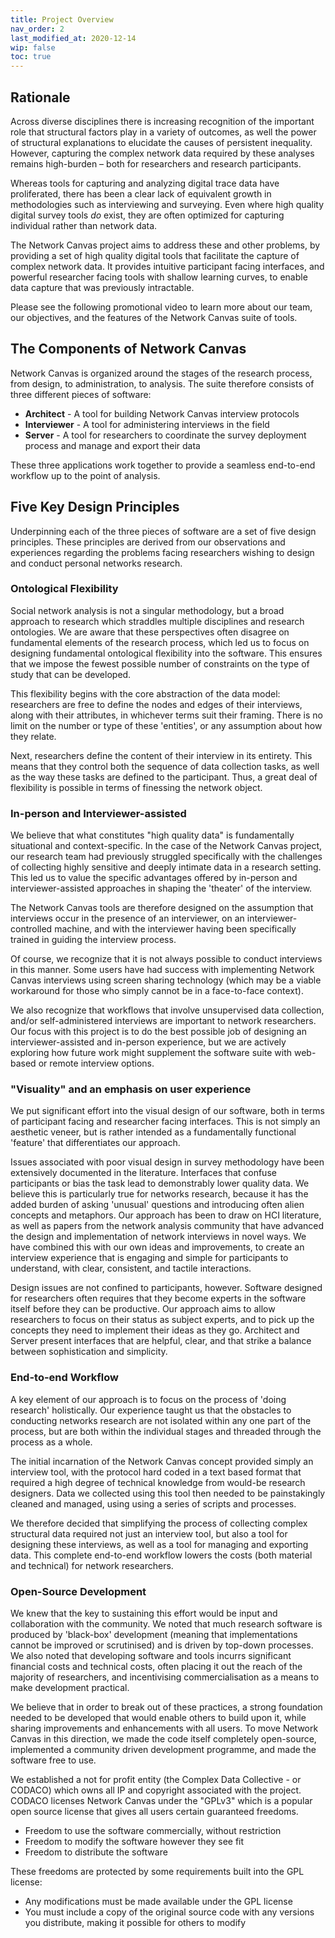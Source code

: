 ```yaml
---
title: Project Overview
nav_order: 2
last_modified_at: 2020-12-14
wip: false
toc: true
---
```


## Rationale

Across diverse disciplines there is increasing recognition of the important role that structural factors play in a variety of outcomes, as well the power of structural explanations to elucidate the causes of persistent inequality. However, capturing the complex network data required by these analyses remains high-burden – both for researchers and research participants.

Whereas tools for capturing and analyzing digital trace data have proliferated, there has been a clear lack of equivalent growth in methodologies such as interviewing and surveying. Even where high quality digital survey tools _do_ exist, they are often optimized for capturing individual rather than network data.

The Network Canvas project aims to address these and other problems, by providing a set of high quality digital tools that facilitate the capture of complex network data. It provides intuitive participant facing interfaces, and powerful researcher facing tools with shallow learning curves, to enable data capture that was previously intractable.

Please see the following promotional video to learn more about our team, our objectives, and the features of the Network Canvas suite of tools.

<VideoIFrame
  title="VideoFramejon"
  src="https://www.youtube.com/embed/XzfE6j-LnII"
/>

## The Components of Network Canvas

Network Canvas is organized around the stages of the research process, from design, to administration, to analysis. The suite therefore consists of three different pieces of software:

- **Architect** - A tool for building Network Canvas interview protocols
- **Interviewer** - A tool for administering interviews in the field
- **Server** - A tool for researchers to coordinate the survey deployment process and manage and export their data

These three applications work together to provide a seamless end-to-end workflow up to the point of analysis.

<ImageFullWidth
  src="/assets/img/introduction-images/workflow@2x.png"
  name="End to end workflow"
/>

## Five Key Design Principles

Underpinning each of the three pieces of software are a set of five design principles. These principles are derived from our observations and experiences regarding the problems facing researchers wishing to design and conduct personal networks research.

### Ontological Flexibility

Social network analysis is not a singular methodology, but a broad approach to research which straddles multiple disciplines and research ontologies. We are aware that these perspectives often disagree on fundamental elements of the research process, which led us to focus on designing fundamental ontological flexibility into the software. This ensures that we impose the fewest possible number of constraints on the type of study that can be developed.

This flexibility begins with the core abstraction of the data model: researchers are free to define the nodes and edges of their interviews, along with their attributes, in whichever terms suit their framing. There is no limit on the number or type of these 'entities', or any assumption about how they relate.

Next, researchers define the content of their interview in its entirety. This means that they control both the sequence of data collection tasks, as well as the way these tasks are defined to the participant. Thus, a great deal of flexibility is possible in terms of finessing the network object.

### In-person and Interviewer-assisted

We believe that what constitutes "high quality data" is fundamentally situational and context-specific. In the case of the Network Canvas project, our research team had previously struggled specifically with the challenges of collecting highly sensitive and deeply intimate data in a research setting. This led us to value the specific advantages offered by in-person and interviewer-assisted approaches in shaping the 'theater' of the interview.

The Network Canvas tools are therefore designed on the assumption that interviews occur in the presence of an interviewer, on an interviewer-controlled machine, and with the interviewer having been specifically trained in guiding the interview process.

<StandAloneImage
  src="/assets/img/introduction-images/interviewer-assisted.png"
  caption="An interviewer-assisted interview"
/>

Of course, we recognize that it is not always possible to conduct interviews in this manner. Some users have had success with implementing Network Canvas interviews using screen sharing technology (which may be a viable workaround for those who simply cannot be in a face-to-face context).

We also recognize that workflows that involve unsupervised data collection, and/or self-administered interviews are important to network researchers. Our focus with this project is to do the best possible job of designing an interviewer-assisted and in-person experience, but we are actively exploring how future work might supplement the software suite with web-based or remote interview options.

### "Visuality" and an emphasis on user experience

We put significant effort into the visual design of our software, both in terms of participant facing and researcher facing interfaces. This is not simply an aesthetic veneer, but is rather intended as a fundamentally functional 'feature' that differentiates our approach.

Issues associated with poor visual design in survey methodology have been extensively documented in the literature. Interfaces that confuse participants or bias the task lead to demonstrably lower quality data. We believe this is particularly true for networks research, because it has the added burden of asking 'unusual' questions and introducing often alien concepts and metaphors. Our approach has been to draw on HCI literature, as well as papers from the network analysis community that have advanced the design and implementation of network interviews in novel ways. We have combined this with our own ideas and improvements, to create an interview experience that is engaging and simple for participants to understand, with clear, consistent, and tactile interactions.

<StandAloneImage
  src="/assets/img/introduction-images/visual.png"
  caption="An interview running on an iPad Pro"
/>

Design issues are not confined to participants, however. Software designed for researchers often requires that they become experts in the software itself before they can be productive. Our approach aims to allow researchers to focus on their status as subject experts, and to pick up the concepts they need to implement their ideas as they go. Architect and Server present interfaces that are helpful, clear, and that strike a balance between sophistication and simplicity.

### End-to-end Workflow

A key element of our approach is to focus on the process of 'doing research' holistically. Our experience taught us that the obstacles to conducting networks research are not isolated within any one part of the process, but are both within the individual stages and threaded through the process as a whole.

The initial incarnation of the Network Canvas concept provided simply an interview tool, with the protocol hard coded in a text based format that required a high degree of technical knowledge from would-be research designers. Data we collected using this tool then needed to be painstakingly cleaned and managed, using using a series of scripts and processes.

We therefore decided that simplifying the process of collecting complex structural data required not just an interview tool, but also a tool for designing these interviews, as well as a tool for managing and exporting data. This complete end-to-end workflow lowers the costs (both material and technical) for network researchers.

### Open-Source Development

We knew that the key to sustaining this effort would be input and collaboration with the community. We noted that much research software is produced by 'black-box' development (meaning that implementations cannot be improved or scrutinised) and is driven by top-down processes. We also noted that developing software and tools incurrs significant financial costs and technical costs, often placing it out the reach of the majority of researchers, and incentivising commercialisation as a means to make development practical.

We believe that in order to break out of these practices, a strong foundation needed to be developed that would enable others to build upon it, while sharing improvements and enhancements with all users. To move Network Canvas in this direction, we made the code itself completely open-source, implemented a community driven development programme, and made the software free to use.

We established a not for profit entity (the Complex Data Collective - or CODACO) which owns all IP and copyright associated with the project. CODACO licenses Network Canvas under the "GPLv3" which is a popular open source license that gives all users certain guaranteed freedoms.

- Freedom to use the software commercially, without restriction
- Freedom to modify the software however they see fit
- Freedom to distribute the software

These freedoms are protected by some requirements built into the GPL license:

- Any modifications must be made available under the GPL license
- You must include a copy of the original source code with any versions you distribute, making it possible for others to modify

